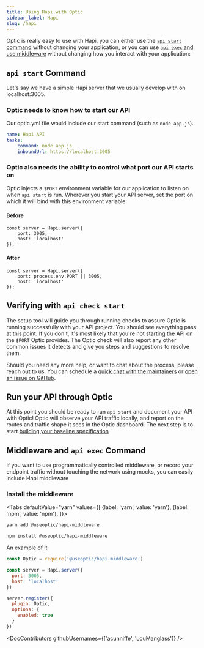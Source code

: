 ```yaml
---
title: Using Hapi with Optic
sidebar_label: Hapi
slug: /hapi
---
```



Optic is really easy to use with Hapi, you can either use the [`api start` command](#api-start-command) without changing your application, or you can use [`api exec` and use middleware](#middleware-and-api-exec-command) without changing how you interact with your application:

## `api start` Command

Let's say we have a simple Hapi server that we usually develop with on localhost:3005.

### Optic needs to know how to start our API

Our optic.yml file would include our start command (such as `node app.js`).

``` yaml
name: Hapi API
tasks:
    command: node app.js
    inboundUrl: https://localhost:3005
```

### Optic also needs the ability to control what port our API starts on

Optic injects a `$PORT` environment variable for our application to listen on when `api start` is run. Wherever you start your API server, set the port on which it will bind with this environment variable:

#### Before
```
const server = Hapi.server({
    port: 3005,
    host: 'localhost'
});
```

#### After
```
const server = Hapi.server({
    port: process.env.PORT || 3005,
    host: 'localhost'
});
```

## Verifying with `api check start`

The setup tool will guide you through running checks to assure Optic is running successfully with your API project. You should see everything pass at this point. If you don't, it's most likely that you're not starting the API on the `$PORT` Optic provides. The Optic check will also report any other common issues it detects and give you steps and suggestions to resolve them.

Should you need any more help, or want to chat about the process, please reach out to us. You can schedule a [quick chat with the maintainers](https://calendly.com/opticlabs/maintainer-office-hours) or [open an issue on GitHub](https://github.com/opticdev/optic/issues/new?title=API%20Init:%20).

## Run your API through Optic

At this point you should be ready to run `api start` and document your API with Optic! Optic will observe your API traffic locally, and report on the routes and traffic shape it sees in the Optic dashboard. The next step is to start [building your baseline specification](/docs/using/baseline)

## Middleware and `api exec` Command

If you want to use programmatically controlled middleware, or record your endpoint traffic without touching the network using mocks, you can easily include Hapi middleware

### Install the middleware

<Tabs
  defaultValue="yarn"
  values={[
    {label: 'yarn', value: 'yarn'},
    {label: 'npm', value: 'npm'},
  ]}>
  <TabItem value="yarn">

```sh
yarn add @useoptic/hapi-middleware
```

  </TabItem>
  <TabItem value="npm">

```sh
npm install @useoptic/hapi-middleware
```

  </TabItem>
</Tabs>


<JSConfiguration />

An example of it

```javascript
const Optic = require('@useoptic/hapi-middleware')

const server = Hapi.server({
  port: 3005,
  host: 'localhost'
})

server.register({
  plugin: Optic,
  options: {
    enabled: true
  }
})
```


<JSSendTraffic/>


<DocContributors githubUsernames={['acunniffe', 'LouManglass']} />

